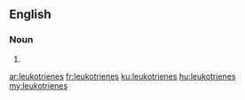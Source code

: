 ==English==

===Noun===
{{head|en|plural}}

# {{plural of|leukotriene|lang=en|nocat=1}}

[[ar:leukotrienes]]
[[fr:leukotrienes]]
[[ku:leukotrienes]]
[[hu:leukotrienes]]
[[my:leukotrienes]]